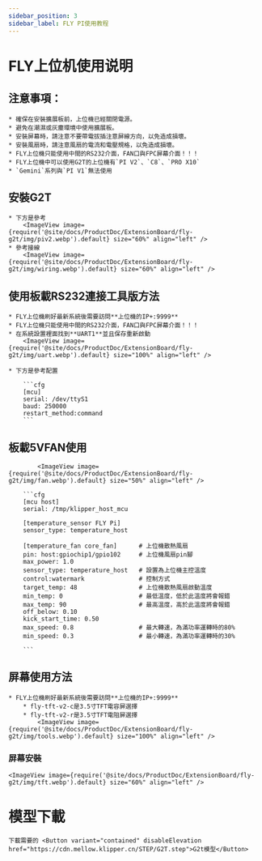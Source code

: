 ```yaml
---
sidebar_position: 3
sidebar_label: FLY PI使用教程
---
```


# FLY上位机使用说明

## 注意事項：

    * 確保在安裝擴展板前，上位機已經關閉電源。
    * 避免在潮濕或灰塵環境中使用擴展板。
    * 安裝屏幕時，請注意不要帶電拔插注意屏線方向，以免造成損壞。
    * 安裝風扇時，請注意風扇的電流和電壓規格，以免造成損壞。
    * FLY上位機只能使用中間的RS232介面，FAN口與FPC屏幕介面！！！
    * FLY上位機中可以使用G2T的上位機有`PI V2`、`C8`、`PRO X10`
    * `Gemini`系列與`PI V1`無法使用

## 安裝G2T

    * 下方是參考
        <ImageView image={require('@site/docs/ProductDoc/ExtensionBoard/fly-g2t/img/piv2.webp').default} size="60%" align="left" />
    * 參考接線
        <ImageView image={require('@site/docs/ProductDoc/ExtensionBoard/fly-g2t/img/wiring.webp').default} size="60%" align="left" />


## 使用板載RS232連接工具版方法

    * FLY上位機刷好最新系統後需要訪問**上位機的IP+:9999**
    * FLY上位機只能使用中間的RS232介面，FAN口與FPC屏幕介面！！！
    * 在系統設置裡面找到**UART1**並且保存重新啟動
        <ImageView image={require('@site/docs/ProductDoc/ExtensionBoard/fly-g2t/img/uart.webp').default} size="100%" align="left" />

    * 下方是參考配置

        ```cfg
        [mcu] 
        serial: /dev/ttyS1
        baud: 250000
        restart_method:command
        ```

## 板載5VFAN使用

            <ImageView image={require('@site/docs/ProductDoc/ExtensionBoard/fly-g2t/img/fan.webp').default} size="50%" align="left" />

        ```cfg
        [mcu host]         
        serial: /tmp/klipper_host_mcu 

        [temperature_sensor FLY Pi]
        sensor_type: temperature_host

        [temperature_fan core_fan]      # 上位機散熱風扇
        pin: host:gpiochip1/gpio102     # 上位機風扇pin腳
        max_power: 1.0
        sensor_type: temperature_host   # 設置為上位機主控溫度
        control:watermark               # 控制方式
        target_temp: 48                 # 上位機散熱風扇啟動溫度
        min_temp: 0                     # 最低溫度，低於此溫度將會報錯
        max_temp: 90                    # 最高溫度，高於此溫度將會報錯
        off_below: 0.10
        kick_start_time: 0.50
        max_speed: 0.8                  # 最大轉速，為滿功率運轉時的80%
        min_speed: 0.3                  # 最小轉速，為滿功率運轉時的30%

        ```

## 屏幕使用方法

    * FLY上位機刷好最新系統後需要訪問**上位機的IP+:9999**
        * fly-tft-v2-c是3.5寸TFT電容屏選擇
        * fly-tft-v2-r是3.5寸TFT電阻屏選擇
            <ImageView image={require('@site/docs/ProductDoc/ExtensionBoard/fly-g2t/img/tools.webp').default} size="100%" align="left" />

### 屏幕安裝

    <ImageView image={require('@site/docs/ProductDoc/ExtensionBoard/fly-g2t/img/tft.webp').default} size="60%" align="left" />

# 模型下載
    下載需要的 <Button variant="contained" disableElevation href="https://cdn.mellow.klipper.cn/STEP/G2T.step">G2t模型</Button>
